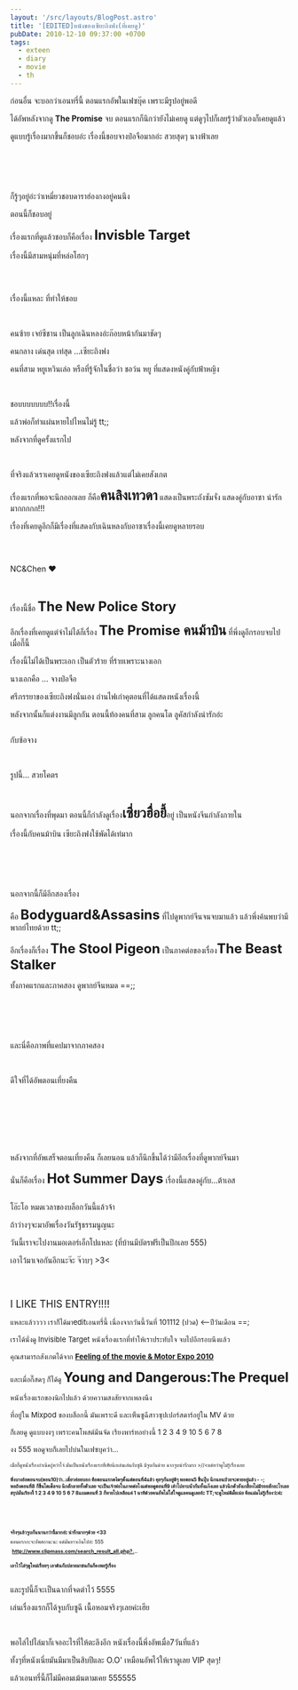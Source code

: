 ```yaml
---
layout: '/src/layouts/BlogPost.astro'
title: '[EDITED]หนังของเซียะถิงฟง(ที่เคยดู)'
pubDate: 2010-12-10 09:37:00 +0700
tags:
  - exteen
  - diary
  - movie
  - th
---
```

<p>ก่อนอื่น จะบอกว่าเอนทรี่นี้ ตอนแรกอัพในเฟซบุ๊ค เพราะมีรูปอยู่พอดี</p>

<p>ได้อัพหลังจากดู <strong>The Promise</strong> จบ ตอนแรกก็นึกว่ายังไม่เคยดู แต่ดูๆไปก็เลยรู้ว่าตัวเองก็เคยดูแล้ว</p>

<p>ดูแบบรู้เรื่องมากขึ้นก็ชอบอ่ะ เรื่องนี้ชอบจางป๋อจือมากอ่ะ สวยสุดๆ นางฟ้าเลย</p>

<p>&nbsp;</p>

<p><img alt="" src="https://web.archive.org/web/20170927113732im_/http://dookdik.kapook.com/upload/whatsnew/35449.gif" /></p>

<p>&nbsp;</p>

<p>ก็รู้ๆอยู่อ่ะว่าเหมี่ยวชอบดาราฮ่องกงอยู่คนนึง</p>

<p>ตอนนี้ก็ชอบอยู่</p>

<p>เรื่องแรกที่ดูแล้วชอบก็คือเรื่อง <strong><span style="font-size:x-large">Invisble Target</span></strong>&nbsp;</p>

<p>เรื่องนี้มีสามหนุ่มที่หล่อโฮกๆ</p>

<p>&nbsp;</p>

<p><img alt="" class="img" src="https://web.archive.org/web/20170927113732im_/http://sphotos.ak.fbcdn.net/hphotos-ak-snc4/hs200.snc4/38363_141771055841270_100000251296888_327435_6888345_n.jpg" /></p>

<p>เรื่องนี้แหละ ที่ทำให้ชอบ</p>

<p>&nbsp;</p>

<p>คนซ้าย เจย์ซีชาน เป็นลูกเฉินหลงอ่ะก๊อบหน้ากันมาชัดๆ</p>

<p>คนกลาง เด่นสุด เท่สุด ...เซียะถิงฟง</p>

<p>คนที่สาม หยูเหวินเล่อ หรือที่รู้จักในชื่อว่า ชอว์น หยู ที่แสดงหนังคู่กับฟ้าหญิง</p>

<p>&nbsp;</p>

<p>ชอบบบบบบบ!!เรื่องนี้</p>

<p>แล้วพ่อก็ทำแผ่นหายไปไหนไม่รู้ tt;;</p>

<p>หลังจากที่ดูครั้งแรกไป</p>

<p>&nbsp;</p>

<p>ที่จริงแล้วเราเคยดูหนังของเซียะถิงฟงแล้วแต่ไม่เคยสังเกต</p>

<p>เรื่องแรกที่พอจะนึกออกเลย ก็คือ<span style="font-size:x-large"><strong>คนลิงเทวดา</strong></span> แสดงเป็นพระถังซัมจั๋ง แสดงคู่กับอาซา น่ารักมากกกกก!!!</p>

<p>เรื่องที่เคยดูอีกก็มีเรื่องที่แสดงกับเฉินหลงกับอาซาเรื่องนี้เคยดูหลายรอบ</p>

<p>&nbsp;</p>

<p><img alt="" class="img" src="https://web.archive.org/web/20170927113732im_/http://sphotos.ak.fbcdn.net/hphotos-ak-ash2/hs491.ash2/76482_167938203224555_100000251296888_482021_1852105_n.jpg" /></p>

<p>NC&amp;Chen &hearts;</p>

<p>&nbsp;</p>

<p>เรื่องนี้ชื่อ <span style="font-size:x-large"><strong>The New Police Story</strong></span></p>

<p>อีกเรื่องที่เคยดูแต่จำไม่ได้ก็เรื่อง <span style="font-size:x-large"><strong>The Promise คนม้าบิน</strong></span> ที่พึ่งดูอีกรอบจบไปเมื่อกี๊นี้</p>

<p>เรื่องนี้ไม่ได้เป็นพระเอก เป็นตัวร้าย ที่ร้ายเพราะนางเอก</p>

<p>นางเอกคือ ... จางป๋อจือ</p>

<p>ศรีภรรยาของเซียะถิงฟงนั่นเอง ถ่านไฟเก่าคุตอนที่ได้แสดงหนังเรื่องนี้</p>

<p>หลังจากนั้นก็แต่งงานมีลูกกัน ตอนนี้ท้องคนที่สาม ลูกคนโต ลูคัสกำลังน่ารักอ่ะ</p>

<p><img alt="" class="img" src="https://web.archive.org/web/20170927113732im_/http://sphotos.ak.fbcdn.net/hphotos-ak-snc4/hs641.snc4/60177_154639591221083_100000251296888_402395_5254378_n.jpg" /></p>

<p>กับซ้อจาง</p>

<p>&nbsp;</p>

<p>รูปนี้... สวยโคตร</p>

<p>&nbsp;</p>

<p>นอกจากเรื่องที่พุดมา ตอนนี้ก็กำลังดูเรื่อง<span style="font-size:x-large"><strong>เซี่ยวฮื่อยี้</strong></span>อยู่ เป็นหนังจีนกำลังภายใน</p>

<p>เรื่องนี้กับคนม้าบิน เซียะถิงฟงใช้พัดได้เท่มาก</p>

<p>&nbsp;</p>

<p><img alt="" class="img" src="https://web.archive.org/web/20170927113732im_/http://sphotos.ak.fbcdn.net/hphotos-ak-ash2/hs106.ash2/38653_141771222507920_100000251296888_327459_4881194_n.jpg" /></p>

<p>&nbsp;</p>

<p>นอกจากนี้ก็มีอีกสองเรื่อง</p>

<p>คือ <span style="font-size:x-large"><strong>Bodyguard&amp;Assasins</strong></span> ที่ไปดูพากย์จีนจนจบมาแล้ว แล้วพึ่งค้นพบว่ามีพากย์ไทยด้วย tt;;</p>

<p>อีกเรื่องก็เรื่อง <span style="font-size:x-large"><strong>The Stool Pigeon</strong></span> เป็นภาคต่อของเรื่อง<strong><span style="font-size:x-large">The Beast Stalker</span></strong></p>

<p>ทั้งภาคแรกและภาคสอง ดูพากย์จีนหมด ==;;</p>

<p>&nbsp;</p>

<p><img alt="" class="img" src="https://web.archive.org/web/20170927113732im_/http://sphotos.ak.fbcdn.net/hphotos-ak-snc4/hs642.snc4/60228_155652811119761_100000251296888_407822_1127949_n.jpg" /></p>

<p>&nbsp;</p>

<p>และนี่คือภาพที่แคปมาจากภาคสอง</p>

<p>&nbsp;</p>

<p>ดีใจที่ได้อัพตอนเที่ยงคืน</p>

<p>&nbsp;</p>

<p><img alt="" src="https://web.archive.org/web/20170927113732im_/http://dookdik.kapook.com/upload/whatsnew/35449.gif" /></p>

<p>&nbsp;</p>

<p>&nbsp;</p>

<p>หลังจากที่อัพเสร็จตอนเที่ยงคืน ก็เลยนอน แล้วก็นึกขึ้นได้ว่ามีอีกเรื่องที่ดูพากย์จีนมา</p>

<p>นั่นก็คือเรื่อง <span style="font-size:x-large"><strong>Hot Summer Days</strong></span> เรื่องนี้แสดงคู่กับ...ต้าเอส</p>

<p><img alt="" src="https://web.archive.org/web/20170927113732im_/http://www.asosonline.com/wp-content/uploads/2010/03/hot-summer-days-no-kissing.jpg" /></p>

<p>โอ๊ะโอ หมดเวลาของบล็อกวันนี้แล้วจ้า</p>

<p>ถ้าว่างๆจะมาอัพเรื่องวันรัฐธรรมนูญนะ</p>

<p>วันนี้เราจะไปงานมอเตอร์เอ็กโปแหละ (ที่บ้านมีบัตรฟรีเป็นปึกเลย 555)</p>

<p>เอาไว้มาเจอกันอีกนะจ๊ะ จ๊วบๆ &gt;3&lt;</p>

<p>&nbsp;</p>

<p><img alt="" src="https://web.archive.org/web/20170927113732im_/http://dookdik.kapook.com/upload/whatsnew/35449.gif" /></p>

<p><span style="font-size:large">I LIKE THIS ENTRY!!!!</span></p>

<p><span style="font-size:small">แหละแล้วววว เราก็ได้มาeditเอนทรี่นี้ เนื่องจากวันนี้วันที่ 101112 (ปวด) &lt;--ปีวันเดือน ==;&nbsp;</span></p>

<p><span style="font-size:small">เราได้นั่งดู Invisible Target หนังเรื่องแรกที่ทำให้เราประทับใจ จบไปอีกรอบนึงแล้ว</span></p>

<p><span style="font-size:small">คุณสามารถสังเกตได้จาก&nbsp;<strong><a href="https://web.archive.org/web/20170927113732/http://mameaw14.exteen.com/20101211/feeling-of-the-movie-motor-expo-2010">Feeling of the movie &amp; Motor Expo 2010</a></strong></span></p>

<p><span style="font-size:small">และเมื่อกี๊สดๆ ก็ได้ดู&nbsp;<span style="font-size:x-large"><strong>Young and Dangerous:The Prequel</strong></span></span></p>

<p><span style="font-size:small">หนังเรื่องแรกของนิกไปแล้ว ด้วยความสงสัยจากเพลงนึง</span></p>

<p><span style="font-size:small">ที่อยู่ใน Mixpod ของบล็อกนี้ มันเพราะดี และเห็นซูฉีสาวซุปเปอร์สตาร์อยู่ใน MV ด้วย</span></p>

<p><span style="font-size:small">ก็เลยดู ดูแบบงงๆ เพราะคนโพสต์มึนจัด เรียงพาร์ทอย่างนี้ 1 2 3 4 9 10 5 6 7 8</span></p>

<p><span style="font-size:small">งง 555 พอดูจบก็เลยไปบ่นในเฟซบุคว่า... &nbsp;&nbsp;</span></p>

<p><span style="font-size:xx-small">เมื่อกี๊ดูหนังเรื่องกำเนิดกู๋หว่าไจ๋ มันเป็นหนังเรื่องแรกที่เฮียนิกเล่นเล่นกับซูฉี มีจูบกันด้วย ฉากจูบน่ารักมาก &gt;//&lt;แต่ทว่าดูไม่รู้เรื่องเลย</span></p>

<p><strong><span style="font-size:xx-small">พึ่งบางอ้อตอนจบ(ตอน10)ว่า..เดี๋ยวค่อยบอก คือตอนแรกตงิดๆตั้งแต่ตอนที่4แล้ว&nbsp;คุยๆกันอยู่ดีๆ พอตอน5 ขึ้นปุ๊บ นิกนอนป่วยจะตายอยู่แล้ว - -;<br />
พอถึงตอนที่8 ก็ขึ้นไตเติ้ลจบ นิกสักลายทั้งตัวเลย จะเป็นเจ้าพ่อในภาคต่อไงแต่พอดูตอนที่9 เค้าไปอาบน้ำกันทั้งแก๊งเลย แล้วนิกตัวยังเกลี้ยงไม่มีรอยสักอะไรเลย<br />
สรุปมันเรียงงี้ 1 2 3 4 9 10 5 6 7 8แถมตอนที่ 3 ก็หายไปเหลือแค่ 1 นาทีด้วยคนอัพไม่ใส่ใจดูแลคนดูเลยอ้ะ TT;จะดูใหม่ดีมั้ยเน่ย คือแม่มไม่รู้เรื่องว่ะค่ะ</span></strong></p>

<p>&nbsp;</p>

<p><strong><span style="font-size:xx-small"><img alt="" class="img" src="https://web.archive.org/web/20170927113732im_/http://sphotos.ak.fbcdn.net/hphotos-ak-snc4/hs1201.snc4/155391_175109052507470_100000251296888_529550_2123052_n.jpg" /></span></strong></p>

<p><strong><span style="font-size:xx-small">จริงๆแล้วจูบกันนานกว่านี้มากอ่ะ น่ารักมากๆด้วย &lt;33</span></strong><br />
<span style="font-size:xx-small">ตอนแรกกะจะอัพสถานะนะ แต่มันยาวเกินไปอ่ะ 555</span><span style="font-size:14px"><strong>&nbsp;</strong></span><br />
<strong>&nbsp;<span style="font-size:xx-small"><a href="https://web.archive.org/web/20170927113732/http://www.clipmass.com/search_result_all.php?search_id=%E0%B8%81%E0%B8%B3%E0%B9%80%E0%B8%99%E0%B8%B4%E0%B8%94+%E0%B8%81%E0%B8%B9%E0%B9%8B+%E0%B8%AB%E0%B8%A7%E0%B9%88%E0%B8%B2%E0%B9%84%E0%B8%88%E0%B9%8B" rel="nofollow" target="_blank">http://www.clipmass.com/search_result_all.php?.</a>..</span></strong></p>

<p><span style="font-size:15px"><strong><span style="font-size:xx-small">เอาไว้ไล่ๆดูใหม่เรื่อยๆ เอาต้นกับปลายมาชนกันก็คงพอรู้เรื่อง</span></strong></span></p>

<p><span style="font-size:15px"><img alt="" src="https://web.archive.org/web/20170927113732im_/http://dookdik.kapook.com/upload/whatsnew/35449.gif" /></span></p>

<p>และรูปนี้ก็จะเป็นฉากที่จดตำไว้ 5555</p>

<p>เล่นเรื่องแรกก็ได้จูบกับซูฉี เนื้อหอมจริงๆเลยค่ะเฮีย</p>

<p>&nbsp;</p>

<p>พอไล่ไปไล่มาก็เจออะไรที่ให้ตะลึงอีก หนังเรื่องนี้พึ่งอัพเมื่อ7วันที่แล้ว</p>

<p>ทั้งๆที่หนังเนี่ยมันมีมาเป็นสิบปีและ O.O&#39; เหมือนอัพไว้ให้เราดูเลย&nbsp;VIP สุดๆ!</p>

<p>แล้วเอนทรี่นี้ก็ไม่มีคอมเม้นตามเคย 555555</p>
